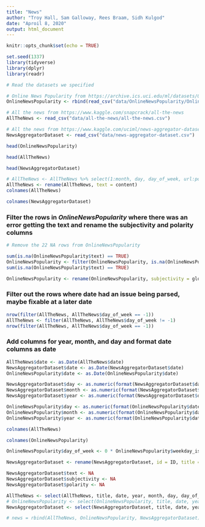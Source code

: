 ```yaml
---
title: "News"
author: "Troy Hall, Sam Galloway, Rees Braam, Sidh Kulgod"
date: "Aproil 8, 2020"
output: html_document
---
```


```r
knitr::opts_chunk$set(echo = TRUE)
```

```r
set.seed(1337)
library(tidyverse)
library(dplyr)
library(readr)
```

```r
# Read the datasets we specified

# Online News Popularity from https://archive.ics.uci.edu/ml/datasets/Online+News+Popularity
OnlineNewsPopularity <- rbind(read_csv("data/OnlineNewsPopularity/OnlineNewsPopularityTraining.csv"), read_csv("data/OnlineNewsPopularity/OnlineNewsPopularityTest.csv"))

# All the news from https://www.kaggle.com/snapcrack/all-the-news
AllTheNews <- read_csv("data/all-the-news/all-the-news.csv")

# All the news from https://www.kaggle.com/uciml/news-aggregator-dataset
NewsAggregatorDataset <- read_csv("data/news-aggregator-dataset.csv")
```

```r
head(OnlineNewsPopularity)

head(AllTheNews)

head(NewsAggregatorDataset)
```


```r
# AllTheNews <- AllTheNews %>% select(1:month, day, day_of_week, url:polarity) # Switches order of columns
AllTheNews <- rename(AllTheNews, text = content)
colnames(AllTheNews)
```

```r
colnames(NewsAggregatorDataset)
```

### Filter the rows in *OnlineNewsPopularity* where there was an error getting the text and rename the subjectivity and polarity columns
```r
# Remove the 22 NA rows from OnlineNewsPopularity

sum(is.na(OnlineNewsPopularity$text) == TRUE)
OnlineNewsPopularity <- filter(OnlineNewsPopularity, is.na(OnlineNewsPopularity$text) == FALSE)
sum(is.na(OnlineNewsPopularity$text) == TRUE)

OnlineNewsPopularity <- rename(OnlineNewsPopularity, subjectivity = global_subjectivity, polarity = global_sentiment_polarity)
```

### Filter out the rows where date had an issue being parsed, maybe fixable at a later date
```r
nrow(filter(AllTheNews, AllTheNews$day_of_week == -1))
AllTheNews <- filter(AllTheNews, AllTheNews$day_of_week != -1)
nrow(filter(AllTheNews, AllTheNews$day_of_week == -1))
```

### Add columns for year, month, and day and format date columns as date
```r
AllTheNews$date <- as.Date(AllTheNews$date)
NewsAggregatorDataset$date <- as.Date(NewsAggregatorDataset$date)
OnlineNewsPopularity$date <- as.Date(OnlineNewsPopularity$date)

NewsAggregatorDataset$day <- as.numeric(format(NewsAggregatorDataset$date, format = "%d"))
NewsAggregatorDataset$month <- as.numeric(format(NewsAggregatorDataset$date, format = "%m"))
NewsAggregatorDataset$year <- as.numeric(format(NewsAggregatorDataset$date, format = "%Y"))

OnlineNewsPopularity$day <- as.numeric(format(OnlineNewsPopularity$date, format = "%d"))
OnlineNewsPopularity$month <- as.numeric(format(OnlineNewsPopularity$date, format = "%m"))
OnlineNewsPopularity$year <- as.numeric(format(OnlineNewsPopularity$date, format = "%Y"))
```

```r
colnames(AllTheNews)
```

```r
colnames(OnlineNewsPopularity)
```

```r
OnlineNewsPopularity$day_of_week <- 0 * OnlineNewsPopularity$weekday_is_monday + 1 * OnlineNewsPopularity$weekday_is_tuesday + 2 * OnlineNewsPopularity$weekday_is_wednesday + 3 * OnlineNewsPopularity$weekday_is_thursday + 4 * OnlineNewsPopularity$weekday_is_friday + 5 * OnlineNewsPopularity$weekday_is_saturday + 6 * OnlineNewsPopularity$weekday_is_sunday
```

```r
NewsAggregatorDataset <- rename(NewsAggregatorDataset, id = ID, title = TITLE, url = URL, publisher = PUBLISHER, category = CATEGORY, story = STORY, hostname = HOSTNAME, timestamp = TIMESTAMP)

NewsAggregatorDataset$text <- NA
NewsAggregatorDataset$subjectivity <- NA
NewsAggregatorDataset$polarity <- NA
```


```r
AllTheNews <- select(AllTheNews, title, date, year, month, day, day_of_week, url, text, subjectivity, polarity)
# OnlineNewsPopularity <- select(OnlineNewsPopularity, title, date, year, month, day, day_of_week, url, text, subjectivity, polarity)
NewsAggregatorDataset <- select(NewsAggregatorDataset, title, date, year, month, day, day_of_week, url, text, subjectivity, polarity)
```

```r
# news = rbind(AllTheNews, OnlineNewsPopularity, NewsAggregatorDataset)
```
